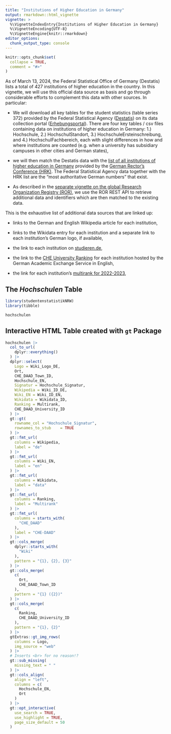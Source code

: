 ```yaml
---
title: "Institutions of Higher Education in Germany"
output: rmarkdown::html_vignette
vignette: >
  %\VignetteIndexEntry{Institutions of Higher Education in Germany}
  %\VignetteEncoding{UTF-8}
  %\VignetteEngine{knitr::rmarkdown}
editor_options: 
  chunk_output_type: console
---
```


```r
knitr::opts_chunk$set(
  collapse = TRUE,
  comment = "#>"
)
```

As of March 13, 2024, the Federal Statistical Office of Germany (Destatis) lists a total of 427 institutions of higher education in the country. In this vignette, we will use this official data source as basis and go through considerable efforts to complement this data with other sources. In particular:

-   We will download all key tables for the student statistics (table series 372) provided by the Federal Statistical Agency ([Destatis](https://www.destatis.de/EN)) on its data collection portal ([Erhebungsportal](https://erhebungsportal.estatistik.de/Erhebungsportal/informationen/statistik-der-studenten-372)). There are four key tables / csv files containing data on institutions of higher education in Germany: 1.) Hochschule, 2.) HochschulStandort, 3.) HochschuleErsteinschreibung, and 4.) HochschulFachbereich, each with slight differences in how and where institutions are counted (e.g. when a university has subsidiary campuses in other cities and German states),

-   we will then match the Destatis data with the [list of all institutions of higher education in Germany](https://www.hochschulkompass.de/hochschulen/downloads.html) provided by the [German Rector's Conference (HRK)](https://www.hrk.de/home/). The Federal Statistical Agency data together with the HRK list are the "most authoritative German numbers" that exist.

-   As described in the [separate vignette on the global Research Organization Registry (ROR)](ror.html), we use the ROR REST API to retrieve additional data and identifiers which are then matched to the existing data.

This is the exhaustive list of additional data sources that are linked up:

-   links to the German and English Wikipedia article for each institution,

-   links to the Wikidata entry for each institution and a separate link to each institution's German logo, if available,

-   the link to each institution on [studieren.de](https://studieren.de/),

-   the link to the [CHE University Ranking](https://www.daad.de/en/studying-in-germany/universities/che-ranking/) for each institution hosted by the German Academic Exchange Service in English,

-   the link for each institution's [multirank for 2022-2023](https://www.umultirank.org/),

## The *Hochschulen* Table

```r
library(studentenstatistikNRW)
library(tibble)

hochschulen
```

## Interactive HTML Table created with `gt` Package

```r

hochschulen |> 
  col_to_url(
    dplyr::everything()
  ) |> 
  dplyr::select(
    Logo = Wiki_Logo_DE,
    Ort,
    CHE_DAAD_Town_ID,
    Hochschule_EN,
    Signatur = Hochschule_Signatur,
    Wikipedia = Wiki_ID_DE,
    Wiki_EN = Wiki_ID_EN,
    Wikidata = Wikidata_ID,
    Ranking = Multirank,
    CHE_DAAD_University_ID
  ) |> 
  gt::gt(
    rowname_col = "Hochschule_Signatur",
    rownames_to_stub	= TRUE
  ) |> 
  gt::fmt_url(
    columns = Wikipedia,
    label = "de"
  ) |> 
  gt::fmt_url(
    columns = Wiki_EN,
    label = "en"
  ) |> 
  gt::fmt_url(
    columns = Wikidata,
    label = "data"
  ) |> 
  gt::fmt_url(
    columns = Ranking,
    label = "Multirank"
  ) |>
  gt::fmt_url(
    columns = starts_with(
      "CHE_DAAD"
    ),
    label = "CHE-DAAD"
  ) |>
  gt::cols_merge(
    dplyr::starts_with(
      "Wiki"
    ),
    pattern = "{1}, {2}, {3}"
  ) |>
  gt::cols_merge(
    c(
      Ort,
      CHE_DAAD_Town_ID
    ),
    pattern = "{1} ({2})"
  ) |>
  gt::cols_merge(
    c(
      Ranking,
      CHE_DAAD_University_ID
    ),
    pattern = "{1}, {2}"
  ) |>
  gtExtras::gt_img_rows(
    columns = Logo,
    img_source = "web"
  ) |> 
  # Inserts <br> for no reason!?
  gt::sub_missing(
    missing_text = " "
  ) |>
  gt::cols_align(
    align = "left",
    columns = c(
      Hochschule_EN,
      Ort
    )
  ) |> 
  gt::opt_interactive(
    use_search = TRUE,
    use_highlight = TRUE,
    page_size_default = 50
  )
  
```
